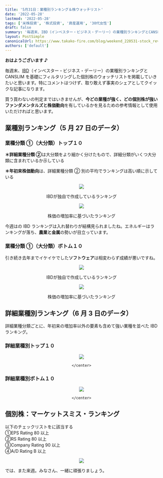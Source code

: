 ```yaml
---
title: '5月31日：業種別ランキング＆株ウォッチリスト'
date: '2022-05-28'
lastmod: '2022-05-28'
tags: ['米株投資', '株式投資', '資産運用', '30代女性']
draft: false
summary: '毎週末、IBD（インベスター・ビジネス・デーリー）の業種別ランキングとCANSLIMを基礎にフィルタリングした個別株のウォッチリストを掲載していきたいと思います。特にコメントはつけず、取り敢えず事実のシェアとしてクイックな記事にしたいと思います。'
layout: PostSimple
canonicalUrl: https://www.takako-fire.com/blog/weekend_220531-stock_review
authors: ['default']
---
```


**おはようございます ♪**

毎週末、[IBD](https://www.investors.com/research/ibd-live-faq-helpful-links-answers-to-questions-about-zoom-charts-ibds-methodology-more/)（インベスター・ビジネス・デーリー）の業種別ランキングと CANSLIM を基礎にフィルタリングした個別株のウォッチリストを掲載していきたいと思います。特にコメントはつけず、取り敢えず事実のシェアとしてクイックな記事になります。

買う買わないの判定まではいきませんが、**今どの業種が強く、どの個別株が強いファンダメンタルズと株価動向**を有しているかを見るための参考情報として使用いただければと思います。

<TOCInline toc={props.toc} asDisclosure />

## 業種別ランキング（5 月 27 日のデータ）

### 業種分類 ①（大分類）トップ１０

**＊詳細業種分類 ②**は大分類をより細かく分けたもので、詳細分類がいくつ大分類に含まれているか示している

**＊年初来株価動向**は、詳細業種分類 ② 別の平均でランキングは高い順に示している

<div className="-mx-2 flex flex-wrap overflow-hidden xl:-mx-2">
  <div className="my-1 w-full overflow-hidden px-2 xl:my-1 xl:w-1/2 xl:px-2">
    <center>
      <Image src="/static/images/weekend_220531-stock_review/top10a.png" width={533} height={243} />
      <p>IBDが独自で作成しているランキング</p>
      <Image src="/static/images/weekend_220531-stock_review/top10b.png" width={533} height={243} />
      <p>株価の増加率に基づいたランキング</p>
    </center>
  </div>
</div>

今週はの IBD ランキングは入れ替わりが結構見られましたね。エネルギーはランキングが落ち、**農業と金属**の勢いが目立っています。

### 業種分類 ①（大分類）ボトム１０

引き続き去年までイケイケでした**ソフトウェア**は相変わらず成績が悪いですね。

<div className="-mx-2 flex flex-wrap overflow-hidden xl:-mx-2">
  <div className="my-1 w-full overflow-hidden px-2 xl:my-1 xl:w-1/2 xl:px-2">
    <center>
      <Image src="/static/images/weekend_220531-stock_review/bot10a.png" width={533} height={243} />
      <p>IBDが独自で作成しているランキング</p>
      <Image src="/static/images/weekend_220531-stock_review/bot10b.png" width={533} height={243} />
      <p>株価の増加率に基づいたランキング</p>
    </center>
  </div>
</div>

## 詳細業種別ランキング（6 月 3 日のデータ）

詳細業種分類ごとに、年初来の増加率以外の要素も含めて強い業種を並べた IBD ランキング。

### 詳細業種別トップ１０

<div className="-mx-2 flex flex-wrap overflow-hidden xl:-mx-2">
  <div className="my-1 w-full overflow-hidden px-2 xl:my-1 xl:w-1/2 xl:px-2">
    <center>
      <Image  src="/static/images/weekend_220531-stock_review/ind_top10.png" width={544} height={248} />

    </center>

  </div>
</div>

### 詳細業種別ボトム１０

<div className="-mx-2 flex flex-wrap overflow-hidden xl:-mx-2">
  <div className="my-1 w-full overflow-hidden px-2 xl:my-1 xl:w-1/2 xl:px-2">
    <center>
      <Image  src="/static/images/weekend_220531-stock_review/ind_bot10.png" width={544} height={248} />

    </center>

  </div>
</div>

## 個別株：マーケットスミス・ランキング

以下のチェックリストをに該当する<br />
①EPS Rating 80 以上<br />
②RS Rating 80 以上<br />
③Company Rating 90 以上<br />
④A/D Rating B 以上<br />

<div className="-mx-2 flex flex-wrap overflow-hidden xl:-mx-2">
  <div className="my-1 w-full overflow-hidden px-2 xl:my-1 xl:w-1/2 xl:px-2">
    <center>
      <Image  src="/static/images/weekend_220531-stock_review/canslim2.png" width={459} height={266} />
    </center>

  </div>
</div>

では、また来週。みなさん、一緒に頑張りましょう。
